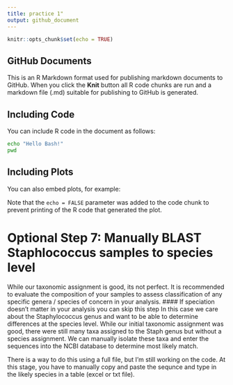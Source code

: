 ```yaml
---
title: practice 1"
output: github_document
---
```


```r
knitr::opts_chunk$set(echo = TRUE)
```

## GitHub Documents

This is an R Markdown format used for publishing markdown documents to GitHub. When you click the **Knit** button all R code chunks are run and a markdown file (.md) suitable for publishing to GitHub is generated.

## Including Code

You can include R code in the document as follows:

```bash

echo "Hello Bash!"
pwd

```

## Including Plots

You can also embed plots, for example:

Note that the `echo = FALSE` parameter was added to the code chunk to prevent printing of the R code that generated the plot.


# Optional Step 7: Manually BLAST Staphlococcus samples to species level

While our taxonomic assignment is good, its not perfect. It is recommended to evaluate the composition of your samples to assess classification of any specific genera / species of concern in your analysis. 
#### If speciation doesn't matter in your analysis you can skip this step
In this case we care about the Staphylococcus genus and want to be able to determine differences at the species level. While our initial taxonomic assignment was good, there were still many taxa assigned to the Staph genus but without a species assignment. We can manually isolate these taxa and enter the sequences into the NCBI database to determine most likely match.

There is a way to do this using a full file, but I'm still working on the code. At this stage, you have to manually copy and paste the sequnce and type in the likely species in a table (excel or txt file).

```bash

```




